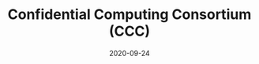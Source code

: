 ---
title: Confidential Computing Consortium (CCC)
category: Partners
status: publish
date: 2020-09-24
slug: The CCC brings together 30+ hardware and software enterprises to accelerate adoption of confidential computing.
website: https://www.coindesk.com/facebook-iotex-and-r3-among-new-members-of-confidential-computing-consortium
twitter:
logo:
featured_img: https://wp.gcap1.iotex.io/wp-content/uploads/2020/10/ccc.jpg
telegram:
---